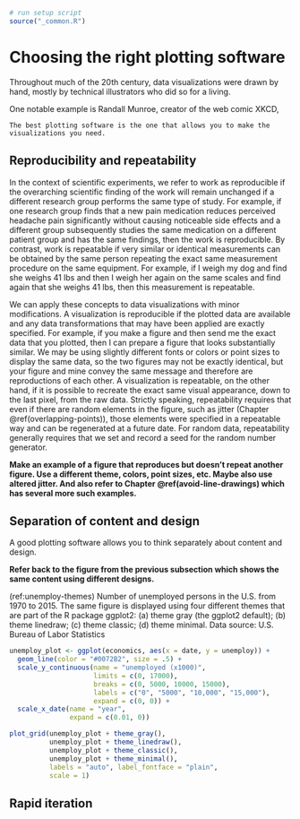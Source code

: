 ```r
# run setup script
source("_common.R")
```

# Choosing the right plotting software


Throughout much of the 20th century, data visualizations were drawn by hand, mostly by technical illustrators who did so for a living. 

One notable example is Randall Munroe, creator of the web comic XKCD, 

```block
The best plotting software is the one that allows you to make the visualizations you need.
```




## Reproducibility and repeatability

In the context of scientific experiments, we refer to work as reproducible if the overarching scientific finding of the work will remain unchanged if a different research group performs the same type of study. For example, if one research group finds that a new pain medication reduces perceived headache pain significantly without causing noticeable side effects and a different group subsequently studies the same medication on a different patient group and has the same findings, then the work is reproducible. By contrast, work is repeatable if very similar or identical measurements can be obtained by the same person repeating the exact same measurement procedure on the same equipment. For example, if I weigh my dog and find she weighs 41 lbs and then I weigh her again on the same scales and find again that she weighs 41 lbs, then this measurement is repeatable.


We can apply these concepts to data visualizations with minor modifications. A visualization is reproducible if the plotted data are available and any data transformations that may have been applied are exactly specified. For example, if you make a figure and then send me the exact data that you plotted, then I can prepare a figure that looks substantially similar. We may be using slightly different fonts or colors or point sizes to display the same data, so the two figures may not be exactly identical, but your figure and mine convey the same message and therefore are reproductions of each other. A visualization is repeatable, on the other hand, if it is possible to recreate the exact same visual appearance, down to the last pixel, from the raw data. Strictly speaking, repeatability requires that even if there are random elements in the figure, such as jitter (Chapter \@ref(overlapping-points)), those elements were specified in a repeatable way and can be regenerated at a future date. For random data, repeatability generally requires that we set and record a seed for the random number generator.

**Make an example of a figure that reproduces but doesn't repeat another figure. Use a different theme, colors, point sizes, etc. Maybe also use altered jitter. And also refer to Chapter \@ref(avoid-line-drawings) which has several more such examples.**


## Separation of content and design

A good plotting software allows you to think separately about content and design. 

**Refer back to the figure from the previous subsection which shows the same content using different designs.**

(ref:unemploy-themes) Number of unemployed persons in the U.S. from 1970 to 2015. The same figure is displayed using four different themes that are part of the R package ggplot2: (a) theme gray (the ggplot2 default); (b) theme linedraw; (c) theme classic; (d) theme minimal.  Data source: U.S. Bureau of Labor Statistics

```r
unemploy_plot <- ggplot(economics, aes(x = date, y = unemploy)) +
  geom_line(color = "#0072B2", size = .5) +
  scale_y_continuous(name = "unemployed (x1000)",
                     limits = c(0, 17000),
                     breaks = c(0, 5000, 10000, 15000),
                     labels = c("0", "5000", "10,000", "15,000"),
                     expand = c(0, 0)) +
  scale_x_date(name = "year",
               expand = c(0.01, 0))

plot_grid(unemploy_plot + theme_gray(),
          unemploy_plot + theme_linedraw(),
          unemploy_plot + theme_classic(),
          unemploy_plot + theme_minimal(),
          labels = "auto", label_fontface = "plain",
          scale = 1)
```

## Rapid iteration
